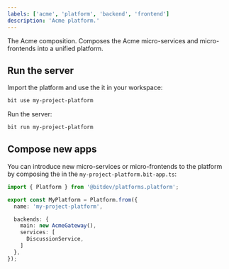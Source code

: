 ```yaml
---
labels: ['acme', 'platform', 'backend', 'frontend']
description: 'Acme platform.'
---
```


The Acme composition. Composes the Acme micro-services and micro-frontends into a unified platform.

## Run the server 

Import the platform and use the it in your workspace:

```bash
bit use my-project-platform
```

Run the server:
```bash
bit run my-project-platform
```

## Compose new apps

You can introduce new micro-services or micro-frontends to the platform by composing the in the `my-project-platform.bit-app.ts`:

```ts
import { Platform } from '@bitdev/platforms.platform';

export const MyPlatform = Platform.from({
  name: 'my-project-platform',

  backends: {
    main: new AcmeGateway(),
    services: [
      DiscussionService,
    ]
  },
});
```
